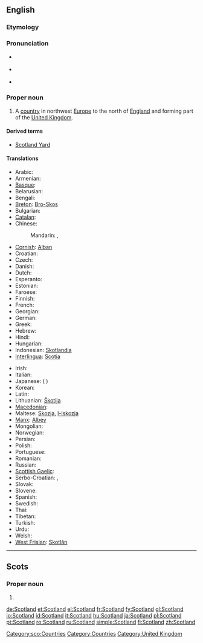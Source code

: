 ==English==
{{wikipedia}}

===Etymology===
{{compound|Scot|land}}

===Pronunciation===
* {{a|UK}} {{IPA|/ˈskɒt.lənd/}}
* {{a|US}} {{IPA|/ˈskɑt.lənd/}}
* {{audio|en-us-Scotland.ogg|Audio (US)}}

===Proper noun===
{{en-proper noun}}

# A [[country]] in northwest [[Europe]] to the north of [[England]] and forming part of the [[United Kingdom]].

====Derived terms====
* [[Scotland Yard]]

====Translations====
{{trans-top|country in northwest Europe to the north of England}}
* Arabic: {{t|ar|إسكتلندا|f|tr='iskutlanda|sc=Arab}}
* Armenian: {{t-|hy|Շոտլանդիա|tr=Šotlandia}}
* [[Basque]]: {{t|eu|Eskozia|xs=Basque}}
* Belarusian: {{t|be|Шатландыя|f|tr=Šatlándyja|sc=Cyrl}}
* Bengali: {{t|bn|স্কটল্যান্ড|tr=skaṭlyānḍa|sc=Beng}}
* [[Breton]]: [[Bro-Skos]]
* Bulgarian: {{t|bg|Шотландия|f|tr=Šotlándija|sc=Cyrl}}
* [[Catalan]]: {{t-|ca|Escòcia|f}}
* Chinese:
*: Mandarin: {{t|zh|蘇格蘭|sc=Hani}},  {{t|zh|苏格兰|tr=Sūgélán|sc=Hani}}
* [[Cornish]]: [[Alban]]
* Croatian: {{t-|hr|Škotska|f|alt=Škȍtskā}}
* Czech: {{t+|cs|Skotsko}}
* Danish: {{t+|da|Skotland}}
* Dutch: {{t+|nl|Schotland}}
* Esperanto: {{t-|eo|Skotlando|xs=Esperanto}}
* Estonian: {{t-|et|Šotimaa}}
* Faroese: {{t-|fo|Skotland|n|xs=Faroese}}
* Finnish: {{t+|fi|Skotlanti}}
* French: {{t+|fr|Écosse|f}}
* Georgian: {{t|ka|შოტლანდია|tr=šotʼlandia|sc=Geor}}
* German: {{t+|de|Schottland|n}}
* Greek: {{t+|el|Σκωτία|f|tr=Skotía}}
* Hebrew: {{t|he|סקוטלנד|m|tr=skótland|sc=Hebr}}
* Hindi: {{t|hi|स्कॉटलैंड|tr=skoṭlaiṇḍ|sc=Deva}}
* Hungarian: {{t+|hu|Skócia}}
* Indonesian: [[Skotlandia]]
* [[Interlingua]]: [[Scotia]]
{{trans-mid}}
* Irish: {{t-|ga|Albain|f|xs=Irish}}
* Italian: {{t+|it|Scozia|f}}
* Japanese: {{t|ja|スコットランド|tr=Sukottorándo|sc=Jpan}} ({{qualifier|obsolete}} {{t|ja|蘇格蘭|sc=Jpan}})
* Korean: {{t|ko|스코틀랜드|tr=Seukoteullaendeu|sc=Kore}}
* Latin: {{t-|la|Caledonia|f}}
* Lithuanian: [[Škotija]] {{f}}
* [[Macedonian]]: {{t|mk|Шкотска|f|tr=Škótska|sc=Cyrl}}
* Maltese: [[Skozja]], [[l-Iskozja]]
* [[Manx]]: [[Albey]]
* Mongolian: {{t|mn|Шотланд|tr=Šotlánd|sc=Cyrl}}
* Norwegian: {{t+|no|Skottland}}
* Persian: {{t|fa|اسکاتلند|tr=Eskâtland|sc=fa-Arab}}
* Polish: {{t+|pl|Szkocja|f}}
* Portuguese: {{t+|pt|Escócia|f}}
* Romanian: {{t|ro|Scoţia|f}}
* Russian: {{t|ru|Шотландия|f|tr=Šotlándija|sc=Cyrl}}
* [[Scottish Gaelic]]: {{t-|gd|Alba|f|xs=Scottish Gaelic}}
* Serbo-Croatian: {{t|sh|Шкотска|f}},  {{t|sh|Škotska|f}}
* Slovak: {{t-|sk|Škótsko|n}}
* Slovene: {{t+|sl|Škotska|f}}
* Spanish: {{t+|es|Escocia|f}}
* Swedish: {{t+|sv|Skottland}}
* Thai: {{t|th|สกอตแลนด์|tr=sòk-òt-laen|sc=Thai}}
* Tibetan: {{tø|bo|སུའུ་ཀེ་ལན་|tr=su ke len|sc=Tibt|xs=Tibetan}}
* Turkish: {{t+|tr|İskoçya}}
* Urdu: {{t|ur|اسکاچستان|sc=ur-Arab}}
* Welsh: {{t-|cy|yr Alban|f|xs=Welsh}}
* [[West Frisian]]: [[Skotlân]]
{{trans-bottom}}
----

==Scots==
{{wikipedia|lang=sco}}

===Proper noun===
{{sco-proper noun}}

# {{l|en|Scotland}}

[[Category:sco:Countries]]

[[Category:Countries]]
[[Category:United Kingdom]]

[[de:Scotland]]
[[et:Scotland]]
[[el:Scotland]]
[[fr:Scotland]]
[[fy:Scotland]]
[[gl:Scotland]]
[[io:Scotland]]
[[id:Scotland]]
[[it:Scotland]]
[[hu:Scotland]]
[[ja:Scotland]]
[[pl:Scotland]]
[[pt:Scotland]]
[[ro:Scotland]]
[[ru:Scotland]]
[[simple:Scotland]]
[[fi:Scotland]]
[[zh:Scotland]]